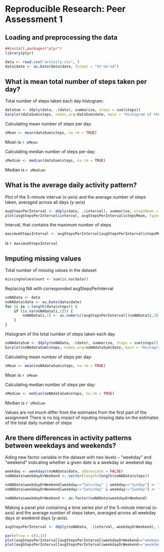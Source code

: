 # Reproducible Research: Peer Assessment 1


## Loading and preprocessing the data

```r
##install.packages("plyr")
library(plyr)

data <- read.csv("activity.csv", )
data$date <- as.Date(data$date, format = "%Y-%m-%d")
```

## What is mean total number of steps taken per day?

Total number of steps taken each day histogram:

```r
dataSum <- ddply(data, .(date), summarise, steps = sum(steps))
barplot(dataSum$steps, names.arg=dataSum$date, main = "Histogram of the total number of steps taken each day", xlab = "Steps")
```

Calculating mean number of steps per day:

```r
sMean <- mean(dataSum$steps, na.rm = TRUE)
```
Mean is `r sMean`

Calculating median number of steps per day:

```r
sMedian <- median(dataSum$steps, na.rm = TRUE)
```
Median is `r sMedian`

## What is the average daily activity pattern?
Plot of the 5-minute interval (x-axis) and the average number of steps taken, averaged across all days (y-axis)
```r
avgStepsPerInterval <- ddply(data, .(interval), summarise, stepsMean = mean(steps, na.rm = TRUE))
plot(avgStepsPerInterval$interval, avgStepsPerInterval$stepsMean, type="l",xlab="Five minuts intervals", ylab="Average number of steps")
```

Interval, that contains the maximum number of steps
```r
maximumStepsInterval <- avgStepsPerInterval[avgStepsPerInterval$stepsMean == max(avgStepsPerInterval$stepsMean),1]
```
is `r maximumStepsInterval`

## Imputing missing values

Total number of missing values in the dataset
```r
missingValuesCount <- sum(is.na(data))
```
Replacing NA with corresponded avgStepsPerInterval
```r
noNAData <- data
noNAData$date <- as.Date(data$date)
for (i in 1:length(data$steps)) {
    if (is.na(noNAData[i,1])) {
        noNAData[i,1] <- as.numeric(avgStepsPerInterval[(noNAData[i,3]==avgStepsPerInterval[,1]),2])
    }  
}
```

Histogram of the total number of steps taken each day
```r
noNAdataSum <- ddply(noNAData, .(date), summarise, steps = sum(steps))
barplot(noNAdataSum$steps, names.arg=noNAdataSum$date, main = "Histogram of the total number of steps taken each day", xlab = "Steps")
```

Calculating mean number of steps per day:

```r
sMean <- mean(noNAdataSum$steps, na.rm = TRUE)
```
Mean is `r sMean`

Calculating median number of steps per day:

```r
sMedian <- median(noNAdataSum$steps, na.rm = TRUE)
```
Median is `r sMedian`

Values are not much differ from the estimates from the first part of the assignment
There is no big impact of inputing missing data on the estimates of the total daily number of steps

## Are there differences in activity patterns between weekdays and weekends?

Ading new factor variable in the dataset with two levels -- "weekday" and "weekend" indicating whether a given date is a weekday or weekend day

```r
weekday <- weekdays(noNAData$date, abbreviate = FALSE)
noNAData$weekdayOrWeekend <- vector(length=length(noNAData$steps))

noNAData$weekdayOrWeekend[weekday=="Saturday" | weekday=="Sunday"] <- "weekend"
noNAData$weekdayOrWeekend[weekday!="Saturday" & weekday!="Sunday"] <- "weekday"

noNAData$weekdayOrWeekend <- as.factor(noNAData$weekdayOrWeekend)
```

Making a panel plot containing a time series plot of the 5-minute interval (x-axis) and the average number of steps taken, averaged across all weekday days or weekend days (y-axis).

```r
avgStepsPerInterval <- ddply(noNAData, .(interval, weekdayOrWeekend), summarise, steps = mean(steps))

par(mfrow = c(2,1))
plot(avgStepsPerInterval[avgStepsPerInterval$weekdayOrWeekend=="weekend",1], avgStepsPerInterval[avgStepsPerInterval$weekdayOrWeekend=="weekend",3], main="weekend", type="l",xlab="Five minuts intervals", ylab="Average number of steps", xlim=c(0,250), ylim=c(0,250))
plot(avgStepsPerInterval[avgStepsPerInterval$weekdayOrWeekend=="weekday",1], avgStepsPerInterval[avgStepsPerInterval$weekdayOrWeekend=="weekday",3], main="weekday", type="l",xlab="Five minuts intervals", ylab="Average number of steps", xlim=c(0,250), ylim=c(0,250))
```
